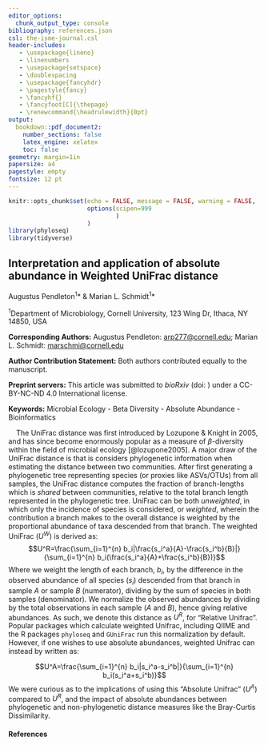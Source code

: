 ```yaml
---
editor_options: 
  chunk_output_type: console
bibliography: references.json
csl: the-isme-journal.csl
header-includes:
   - \usepackage{lineno}
   - \linenumbers
   - \usepackage{setspace}
   - \doublespacing
   - \usepackage{fancyhdr}  
   - \pagestyle{fancy}      
   - \fancyhf{}             
   - \fancyfoot[C]{\thepage}
   - \renewcommand{\headrulewidth}{0pt}
output:
  bookdown::pdf_document2:
    number_sections: false
    latex_engine: xelatex
    toc: false
geometry: margin=1in
papersize: a4
pagestyle: empty
fontsize: 12 pt 
---
```


\singlespacing

```r
knitr::opts_chunk$set(echo = FALSE, message = FALSE, warning = FALSE,
                      options(scipen=999
                              )
                      )
library(phyloseq)
library(tidyverse)
```

\newpage

## Interpretation and application of absolute abundance in Weighted UniFrac distance

Augustus Pendleton^1^\* & Marian L. Schmidt^1^\*

^1^Department of Microbiology, Cornell University, 123 Wing Dr, Ithaca, NY 14850, USA

**Corresponding Authors:** Augustus Pendleton: [arp277\@cornell.edu](mailto:arp277@cornell.edu){.email}; Marian L. Schmidt: [marschmi\@cornell.edu](mailto:marschmi@cornell.edu){.email}

**Author Contribution Statement:** Both authors contributed equally to the manuscript.

**Preprint servers:** This article was submitted to *bioRxiv* (doi: ) under a CC-BY-NC-ND 4.0 International license.

**Keywords:** Microbial Ecology - Beta Diversity - Absolute Abundance - Bioinformatics

\newpage

    The UniFrac distance was first introduced by Lozupone & Knight in 2005, and has since become enormously popular as a measure of $\beta$-diversity within the field of microbial ecology [@lozupone2005]. A major draw of the UniFrac distance is that is considers phylogenetic information when estimating the distance between two communities. After first generating a phylogenetic tree representing species (or proxies like ASVs/OTUs) from all samples, the UniFrac distance computes the fraction of branch-lengths which is *shared* between communities, relative to the total branch length represented in the phylogenetic tree. UniFrac can be both *unweighted*, in which only the incidence of species is considered, or *weighted*, wherein the contribution a branch makes to the overall distance is weighted by the proportional abundance of taxa descended from that branch. The weighted UniFrac (*U^W^*) is derived as: $$U^R=\frac{\sum_{i=1}^{n} b_i|\frac{s_i^a}{A}-\frac{s_i^b}{B}|}{\sum_{i=1}^{n} b_i(\frac{s_i^a}{A}+\frac{s_i^b}{B})}$$ Where we weight the length of each branch, *b~i~*, by the difference in the observed abundance of all species (*s~i~*) descended from that branch in sample *A* or sample *B* (numerator), dividing by the sum of species in both samples (denominator). We normalize the observed abundances by dividing by the total observations in each sample (*A* and *B*), hence giving relative abundances. As such, we denote this distance as *U^R^*, for "Relative Unifrac". Popular packages which calculate weighted Unifrac, including QIIME and the R packages `phyloseq` and `GUniFrac` run this normalization by default. However, if one wishes to use absolute abundances, weighted Unifrac can instead by written as:

$$U^A=\frac{\sum_{i=1}^{n} b_i|s_i^a-s_i^b|}{\sum_{i=1}^{n} b_i(s_i^a+s_i^b)}$$
We were curious as to the implications of using this "Absolute Unifrac" (*U^A^*) compared to *U^R^*, and the impact of absolute abundances between phylogenetic and non-phylogenetic distance measures like the Bray-Curtis Dissimilarity. 


#### References
